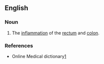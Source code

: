 ==English==

===Noun===
{{en-noun|-}}

# {{pathology}} The [[inflammation]] of the [[rectum]] and [[colon]].

===References===
* Online Medical dictionary[http://cancerweb.ncl.ac.uk/cgi-bin/omd?proctocolitis]